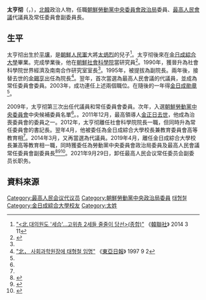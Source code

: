 {{noteTA
|G1=Country
|1=zh:北朝鮮; zh-cn:朝鲜; zh-tw:朝鮮; zh-hk:朝鮮; zh-sg:朝鲜;
}}

'''太亨彻'''（{{lang-ko|태형철}}，{{bd|1953年||||}}），[[北韓|北韓]]政治人物，任職[[朝鮮勞動黨中央委員會政治局|朝鮮勞動黨中央委員會政治局]]委員、[[最高人民會議|最高人民會議]]代議員及常任委員會副委員長。

==生平==
太亨彻出生於[[平壤|平壤]]，是[[朝鮮人民軍|朝鮮人民軍]]大將[[太炳烈|太炳烈]]的兒子<ref>[http://www.yonhapnews.co.kr/politics/2014/03/11/0511000000AKR20140311196400014.HTML "<北 대의원도 '세습'…고위층 2세들 줄줄이 당선>(종합)"] {{Wayback|url=http://www.yonhapnews.co.kr/politics/2014/03/11/0511000000AKR20140311196400014.HTML |date=20160923232607 }} 《[[韓聯社|韓聯社]]》 2014 3 11</ref>。太亨彻後來在[[金日成綜合大學|金日成綜合大學]]畢業。完成學業後，他在[[朝鮮社會科學院|朝鮮社會科學院]]當研究員<ref name="chosun">{{Cite web |url=http://nk.chosun.com/bbs/list.html?table=bbs_11&idxno=5398&page=1&total=112&sc_area=A&sc_word=%C8%C4%BA%B8%C0%A7%BF%F8 |title=태형철 |access-date=2014-05-12 |archive-date=2014-05-12 |archive-url=https://web.archive.org/web/20140512231235/http://nk.chosun.com/bbs/list.html?table=bbs_11&idxno=5398&page=1&total=112&sc_area=A&sc_word=%C8%C4%BA%B8%C0%A7%BF%F8 }}</ref>。1990年，獲晉升為社會科學院世界經濟及南南合作研究室室長<ref name="chosun"/>。1995年，被提拔為副院長。兩年後，接替去世的[[金錫亨|金錫亨]]出任為院長<ref>[http://news.donga.com/3/all/19970902/7281368/1 "北， 사회과학원장에 태형철 임명"] {{Wayback|url=http://news.donga.com/3/all/19970902/7281368/1 |date=20160304113938 }} 《[[東亞日報|東亞日報]]》 1997 9 2</ref>。翌年，首次當選為最高人民會議的代議員，並成為常任委員會委員。2003年，成功連任上述兩個職位。在隨後的一年得[[金日成勛章|金日成勛章]]<ref name="chosun"/>。

2009年，太亨彻第三次出任代議員和常任委員會委員。次年，入選[[朝鮮勞動黨中央委員會|朝鮮勞動黨中央委員會]]中央候補委員名單<ref name="chosun"/>。。2011年12月，最高領導人[[金正日之死|金正日去世]]，他成為治喪委員會的委員之一。2012年，太亨彻離任社會科學院院長一職，但同時升為常任委員會的書記長。翌年4月，他被委任為金日成綜合大學校長兼教育委員會高等教育相<ref name="chosun"/>。2014年3月，又再當選為代議員。2019年4月，離任金日成綜合大學校長兼高等教育相一職，同時獲委任為勞動黨中央委員會政治局委員及最高人民會議常任委員會副委員長<ref>{{Cite web|url=http://www.rodong.rep.kp/cn/index.php?strPageID=SF01_02_01&newsID=2019-04-11-0001|title=朝鲜劳动党七届四中全会公报|date=2019-04-11|accessdate=2019-04-11|work=勞動新聞|language=zh|archive-url=https://web.archive.org/web/20180908092903/http://www.rodong.rep.kp/cn/index.php?strPageID=SF01_02_01&newsID=2019-04-11-0001|archive-date=2018-09-08|dead-url=no}}</ref><ref>{{Cite web|url=http://www.rodong.rep.kp/cn/index.php?strPageID=SF01_02_01&newsID=2019-04-12-0002|title=朝鲜第十四届最高人民会议第一次会议举行第一天会议|date=2019-04-12|accessdate=2019-04-12|work=勞動新聞|language=zh|archive-url=https://web.archive.org/web/20180908092903/http://www.rodong.rep.kp/cn/index.php?strPageID=SF01_02_01&newsID=2019-04-12-0002|archive-date=2018-09-08|dead-url=no}}</ref><ref>{{Cite web |url=https://www.hk01.com/%E5%88%86%E6%9E%90%E8%A9%95%E8%AB%96/317378/%E5%B0%88%E5%AE%B6%E6%9C%89%E8%A9%B1%E8%AA%AA-%E8%A9%B3%E7%B4%B0%E8%A7%A3%E6%9E%90-%E6%9C%9D%E9%AE%AE%E5%8B%9E%E5%8B%95%E9%BB%A8%E4%B8%83%E5%B1%86%E5%9B%9B%E4%B8%AD%E5%85%A8%E6%9C%83%E4%BA%BA%E4%BA%8B%E5%A4%A7%E8%AE%8A%E9%9D%A9 |title=朝鮮勞動黨七屆四中全會人事大變革 |accessdate=2019-04-28 |archive-date=2019-04-28 |archive-url=https://web.archive.org/web/20190428121217/https://www.hk01.com/%E5%88%86%E6%9E%90%E8%A9%95%E8%AB%96/317378/%E5%B0%88%E5%AE%B6%E6%9C%89%E8%A9%B1%E8%AA%AA-%E8%A9%B3%E7%B4%B0%E8%A7%A3%E6%9E%90-%E6%9C%9D%E9%AE%AE%E5%8B%9E%E5%8B%95%E9%BB%A8%E4%B8%83%E5%B1%86%E5%9B%9B%E4%B8%AD%E5%85%A8%E6%9C%83%E4%BA%BA%E4%BA%8B%E5%A4%A7%E8%AE%8A%E9%9D%A9 |dead-url=no }}</ref>。2021年9月29日，卸任最高人民会议常任委员会副委员长职务。

==資料來源==
{{reflist}}

[[Category:最高人民会议代议员|Category:最高人民会议代议员]]
[[Category:朝鮮勞動黨中央政治局委員|Category:朝鮮勞動黨中央政治局委員]]
[[Category:平壤市出身人物|태형철]]
[[Category:金日成綜合大學校友|Category:金日成綜合大學校友]]
[[Category:太姓|Category:太姓]]